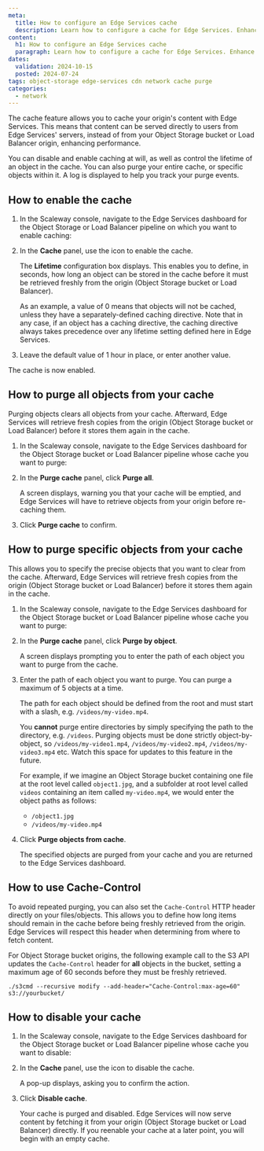 ```yaml
---
meta:
  title: How to configure an Edge Services cache
  description: Learn how to configure a cache for Edge Services. Enhance performance and finely control your cached objects via purging (cache invalidation).
content:
  h1: How to configure an Edge Services cache
  paragraph: Learn how to configure a cache for Edge Services. Enhance performance and finely control your cached objects via purging (cache invalidation).
dates:
  validation: 2024-10-15
  posted: 2024-07-24
tags: object-storage edge-services cdn network cache purge
categories:
  - network
---
```


The cache feature allows you to cache your origin's content with Edge Services. This means that content can be served directly to users from Edge Services' servers, instead of from your Object Storage bucket or Load Balancer origin, enhancing performance.

You can disable and enable caching at will, as well as control the lifetime of an object in the cache. You can also purge your entire cache, or specific objects within it. A log is displayed to help you track your purge events.

## How to enable the cache

1. In the Scaleway console, navigate to the Edge Services dashboard for the Object Storage or Load Balancer pipeline on which you want to enable caching:

    <Lightbox src="scaleway-edge-services-dashboard.webp" alt="A screenshot of the Edge Services dashboard in the Scaleway console. This is a dashboard for Edge Services on an Object Storage bucket, showing links to the documentation, Scaleway Cockpit, the endpoint, cache settings and a button to disable the pipeline." />

2. In the **Cache** panel, use the <Icon name="toggle" /> icon to enable the cache.

    The **Lifetime** configuration box displays. This enables you to define, in seconds, how long an object can be stored in the cache before it must be retrieved freshly from the origin (Object Storage bucket or Load Balancer).

    <Lightbox src="scaleway-edge-services-cache.webp" />

    <Message type="tip">
    As an example, a value of 0 means that objects will not be cached, unless they have a separately-defined caching directive. Note that in any case, if an object has a caching directive, the caching directive always takes precedence over any lifetime setting defined here in Edge Services.
    </Message>

3. Leave the default value of 1 hour in place, or enter another value.

The cache is now enabled.

## How to purge all objects from your cache

Purging objects clears all objects from your cache. Afterward, Edge Services will retrieve fresh copies from the origin (Object Storage bucket or Load Balancer) before it stores them again in the cache.

1. In the Scaleway console, navigate to the Edge Services dashboard for the Object Storage bucket or Load Balancer pipeline whose cache you want to purge:

    <Lightbox src="scaleway-edge-services-dashboard.webp" alt="A screenshot of the Edge Services dashboard in the Scaleway console. This is a dashboard for Edge Services on an Object Storage bucket, showing links to the documentation, Scaleway Cockpit, the endpoint, cache settings and a button to disable the pipeline." />

2. In the **Purge cache** panel, click **Purge all**.

    <Lightbox src="scaleway-edge-services-purge-cache.webp" />

    A screen displays, warning you that your cache will be emptied, and Edge Services will have to retrieve objects from your origin before re-caching them.
        
3. Click **Purge cache** to confirm.

## How to purge specific objects from your cache

This allows you to specify the precise objects that you want to clear from the cache. Afterward, Edge Services will retrieve fresh copies from the origin (Object Storage bucket or Load Balancer) before it stores them again in the cache.

1. In the Scaleway console, navigate to the Edge Services dashboard for the Object Storage bucket or Load Balancer pipeline whose cache you want to purge:

    <Lightbox src="scaleway-edge-services-dashboard.webp" alt="A screenshot of the Edge Services dashboard in the Scaleway console. This is a dashboard for Edge Services on an Object Storage bucket, showing links to the documentation, Scaleway Cockpit, the endpoint, cache settings and a button to disable the pipeline." />

2. In the **Purge cache** panel, click **Purge by object**.

    <Lightbox src="scaleway-edge-services-purge-cache.webp" />
        
    A screen displays prompting you to enter the path of each object you want to purge from the cache.

    <Lightbox src="scaleway-edge-services-purge-object.webp" />

3. Enter the path of each object you want to purge. You can purge a maximum of 5 objects at a time.

      <Message type="tip">

      The path for each object should be defined from the root and must start with a slash, e.g. `/videos/my-video.mp4`.

      You **cannot** purge entire directories by simply specifying the path to the directory, e.g. `/videos`. Purging objects must be done strictly object-by-object, so `/videos/my-video1.mp4`, `/videos/my-video2.mp4`, `/videos/my-video3.mp4` etc. Watch this space for updates to this feature in the future.

      For example, if we imagine an Object Storage bucket containing one file at the root level called `object1.jpg`, and a subfolder at root level called `videos` containing an item called `my-video.mp4`, we would enter the object paths as follows:

      - `/object1.jpg`
      - `/videos/my-video.mp4`

      </Message>

4. Click **Purge objects from cache**.

    The specified objects are purged from your cache and you are returned to the Edge Services dashboard.

## How to use Cache-Control

To avoid repeated purging, you can also set the `Cache-Control` HTTP header directly on your files/objects. This allows you to define how long items should remain in the cache before being freshly retrieved from the origin. Edge Services will respect this header when determining from where to fetch content.

For Object Storage bucket origins, the following example call to the S3 API updates the `Cache-Control` header for **all** objects in the bucket, setting a maximum age of 60 seconds before they must be freshly retrieved. 

```
./s3cmd --recursive modify --add-header="Cache-Control:max-age=60" s3://yourbucket/
```

## How to disable your cache

1. In the Scaleway console, navigate to the Edge Services dashboard for the Object Storage bucket or Load Balancer pipeline whose cache you want to disable:

    <Lightbox src="scaleway-edge-services-dashboard.webp" alt="A screenshot of the Edge Services dashboard in the Scaleway console. This is a dashboard for Edge Services on an Object Storage bucket, showing links to the documentation, Scaleway Cockpit, the endpoint, cache settings and a button to disable the pipeline." />

2. In the **Cache** panel, use the <Icon name="toggle" /> icon to disable the cache.

    A pop-up displays, asking you to confirm the action.

3. Click **Disable cache**.

    Your cache is purged and disabled. Edge Services will now serve content by fetching it from your origin (Object Storage bucket or Load Balancer) directly. If you reenable your cache at a later point, you will begin with an empty cache.